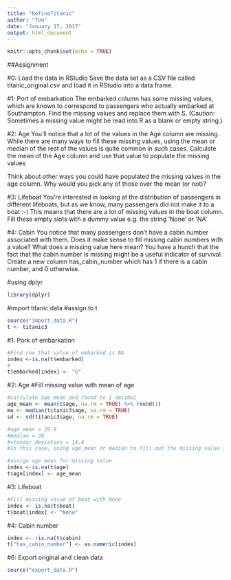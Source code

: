 ```yaml
---
title: "RefineTitanic"
author: "Tom"
date: "January 17, 2017"
output: html_document
---
```


```r
knitr::opts_chunk$set(echo = TRUE)
```
##Assignment

#0: Load the data in RStudio
Save the data set as a CSV file called titanic_original.csv and load it in RStudio into a data frame.

#1: Port of embarkation
The embarked column has some missing values, which are known to correspond to passengers who actually embarked at Southampton. Find the missing values and replace them with S. (Caution: Sometimes a missing value might be read into R as a blank or empty string.)

#2: Age
You’ll notice that a lot of the values in the Age column are missing. While there are many ways to fill these missing values, using the mean or median of the rest of the values is quite common in such cases.
Calculate the mean of the Age column and use that value to populate the missing values

Think about other ways you could have populated the missing values in the age column. Why would you pick any of those over the mean (or not)?


#3: Lifeboat
You’re interested in looking at the distribution of passengers in different lifeboats, but as we know, many passengers did not make it to a boat :-( This means that there are a lot of missing values in the boat column. Fill these empty slots with a dummy value e.g. the string 'None' or 'NA'

#4: Cabin
You notice that many passengers don’t have a cabin number associated with them.
Does it make sense to fill missing cabin numbers with a value?
What does a missing value here mean?
You have a hunch that the fact that the cabin number is missing might be a useful indicator of survival. Create a new column has_cabin_number which has 1 if there is a cabin number, and 0 otherwise.

#using dplyr
```r
library(dplyr)
```

#import titanic data
#assign to t
```r
source("import_data.R")
t <- titanic3

```

#1: Pork of embarkation
```r
#Find row that value of embarked is NA
index <-is.na(t$embarked)
#
t$embarked[index] <- "S"
```
#2: Age
#Fill missing value with mean of age
```r
#calculate age mean and round to 1 decimal
age_mean <- mean(t$age, na.rm = TRUE) %>% round(1)
me <- median(titanic3$age, na.rm = TRUE)
sd <- sd(titanic3$age, na.rm = TRUE)

#age_mean = 29.9
#median = 28
#standar_deviation = 14.4
#In this case, suing age_mean or median to fill out the missing value is more approriate since there couldn't be so many teenagers on board at that time.

#assign age mean for missing value
index <-is.na(t$age)
t$age[index] <- age_mean

```

#3: Lifeboat
```r
#Fill missing value of boat with None
index <- is.na(t$boat)
t$boat[index] <- "None"
```

#4: Cabin number
```r
index <- !is.na(t$cabin)
t["has_cabin_number"] <- as.numeric(index)
```

#6: Export original and clean data
```r
source("export_data.R")
```

